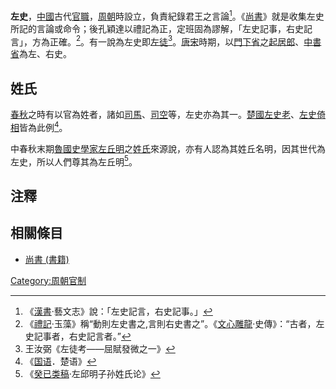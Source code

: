 '''左史'''，[[中國|中國]]古代[[官職|官職]]，[[周朝|周朝]]時設立，負責紀錄君王之言論<ref>《[[漢書|漢書]]·藝文志》說：「左史記言，右史記事。」</ref>。《[[尚書|尚書]]》就是收集左史所記的言論或命令；後孔穎達以禮記為正，定班固為謬解，「左史記事，右史記言」，方為正確。<ref>《[[禮記|禮記]]‧玉藻》稱“動則左史書之,言則右史書之”。《[[文心雕龍|文心雕龍]]·史傳》：“古者，左史記事者，右史記言者。”</ref>。有一說為左史即[[左徒|左徒]]<ref>王汝弼《左徒考——屈賦發微之一》</ref>。[[唐朝|唐]][[宋朝|宋]]時期，以[[門下省|門下省]]之[[起居郎|起居郎]]、[[中書省|中書省]]為左、右史。

== 姓氏 ==
[[春秋|春秋]]之時有以官為姓者，諸如[[司馬|司馬]]、[[司空|司空]]等，左史亦為其一。[[楚國|楚國]][[左史老|左史老]]、[[左史倚相|左史倚相]]皆為此例<ref>《[[國語_(書)|国语]]．楚语》</ref>。

中春秋末期[[魯國|魯國]][[史學家|史學家]][[左丘明|左丘明]]之[[姓氏|姓氏]]來源說，亦有人認為其姓丘名明，因其世代為左史，所以人們尊其為左丘明<ref>《[[癸已类稿|癸已类稿]]·左邱明子孙姓氏论》</ref>。

== 注釋 ==
{{reflist}}

== 相關條目 ==
*[[尚書_(書籍)|尚書 (書籍)]]

[[Category:周朝官制|Category:周朝官制]]